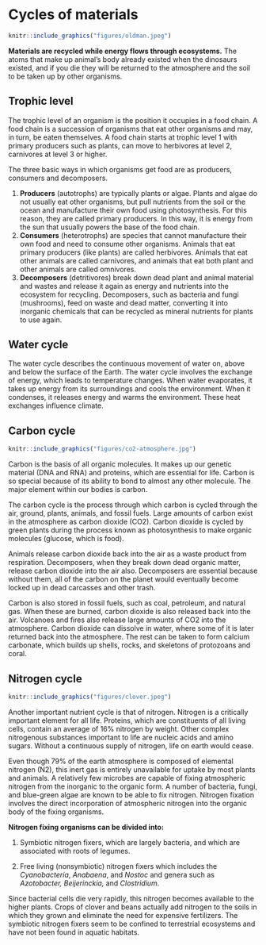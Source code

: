 # Cycles of materials   

```r
knitr::include_graphics("figures/oldman.jpeg")
```

**Materials are recycled while energy flows through ecosystems.** The atoms that make up animal's body already existed when the dinosaurs existed, and if you die they will be returned to the atmosphere and the soil to be taken up by other organisms.

## Trophic level
The trophic level of an organism is the position it occupies in a food chain. A food chain is a succession of organisms that eat other organisms and may, in turn, be eaten themselves. A food chain starts at trophic level 1 with primary producers such as plants, can move to herbivores at level 2, carnivores at level 3 or higher.

The three basic ways in which organisms get food are as producers, consumers and decomposers.

1. **Producers** (autotrophs) are typically plants or algae. Plants and algae do not usually eat other organisms, but pull nutrients from the soil or the ocean and manufacture their own food using photosynthesis. For this reason, they are called primary producers. In this way, it is energy from the sun that usually powers the base of the food chain.
2. **Consumers** (heterotrophs) are species that cannot manufacture their own food and need to consume other organisms. Animals that eat primary producers (like plants) are called herbivores. Animals that eat other animals are called carnivores, and animals that eat both plant and other animals are called omnivores.
3. **Decomposers** (detritivores) break down dead plant and animal material and wastes and release it again as energy and nutrients into the ecosystem for recycling. Decomposers, such as bacteria and fungi (mushrooms), feed on waste and dead matter, converting it into inorganic chemicals that can be recycled as mineral nutrients for plants to use again.

## Water cycle
The water cycle describes the continuous movement of water on, above and below the surface of the Earth. The water cycle involves the exchange of energy, which leads to temperature changes. When water evaporates, it takes up energy from its surroundings and cools the environment. When it condenses, it releases energy and warms the environment. These heat exchanges influence climate.

## Carbon cycle
```r
knitr::include_graphics("figures/co2-atmosphere.jpg")
```

Carbon is the basis of all organic molecules. It makes up our genetic material (DNA and RNA) and proteins, which are essential for life. Carbon is so special because of its ability to bond to almost any other molecule. The major element within our bodies is carbon.

The carbon cycle is the process through which carbon is cycled through the air, ground, plants, animals, and fossil fuels. Large amounts of carbon exist in the atmosphere as carbon dioxide (CO2). Carbon dioxide is cycled by green plants during the process known as photosynthesis to make organic molecules (glucose, which is food).

Animals release carbon dioxide back into the air as a waste product from respiration. Decomposers, when they break down dead organic matter, release carbon dioxide into the air also. Decomposers are essential because without them, all of the carbon on the planet would eventually become locked up in dead carcasses and other trash. 

Carbon is also stored in fossil fuels, such as coal, petroleum, and natural gas. When these are burned, carbon dioxide is also released back into the air. Volcanoes and fires also release large amounts of CO2 into the atmosphere. Carbon dioxide can dissolve in water, where some of it is later returned back into the atmosphere. The rest can be taken to form calcium carbonate, which builds up shells, rocks, and skeletons of protozoans and coral.

## Nitrogen cycle

```r
knitr::include_graphics("figures/clover.jpeg")
```

Another important nutrient cycle is that of nitrogen. Nitrogen is a critically important element for all life. Proteins, which are constituents of all living cells, contain an average of 16% nitrogen by weight. Other complex nitrogenous substances important to life are nucleic acids and amino sugars. Without a continuous supply of nitrogen, life on earth would cease.

Even though 79% of the earth atmosphere is composed of elemental nitrogen (N2), this inert gas is entirely unavailable for uptake by most plants and animals. A relatively few microbes are capable of fixing atmospheric nitrogen from the inorganic to the organic form. A number of bacteria, fungi, and blue-green algae are known to be able to fix nitrogen. Nitrogen fixation involves the direct incorporation of atmospheric nitrogen into the organic body of the fixing organisms. 

**Nitrogen fixing organisms can be divided into:**  

1. Symbiotic nitrogen fixers, which are largely bacteria, and which are associated with roots of legumes.

2. Free living (nonsymbiotic) nitrogen fixers which includes the *Cyanobacteria*, *Anabaena*, and *Nostoc* and genera such as *Azotobacter, Beijerinckia,* and *Clostridium*.

Since bacterial cells die very rapidly, this nitrogen becomes available to the higher plants. Crops of clover and beans actually add nitrogen to the soils in which they grown and eliminate the need for expensive fertilizers. The symbiotic nitrogen fixers seem to be confined to terrestrial ecosystems and have not been found in aquatic habitats. 